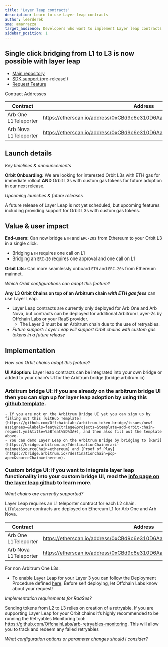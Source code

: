 ```yaml
---
title: 'Layer leap contracts'
description: Learn to use Layer leap contracts
author: leerderek
sme: amarrazza
target_audience: Developers who want to implement Layer leap contracts on their Orbit chain
sidebar_position: 1
---
```



<PublicPreviewBannerPartial />

## Single click bridging from L1 to L3 is now possible with layer leap

- [ Main repository ](https://github.com/OffchainLabs/l1-l3-teleport-contracts) 
- [ SDK support ](https://www.npmjs.com/package/@arbitrum/sdk/v/3.5.1-teleporter.0) (pre-release!)
- [ Request Feature ](https://github.com/OffchainLabs/arbitrum-token-bridge/issues/new?assignees=&labels=feat,triage&projects=&template=add-layerleap-request.yml&title=[feat]) 

Contract Addresses

| Contract              | Address                                                                 |
| --------------------- | ----------------------------------------------------------------------- |
| Arb One L1Teleporter  | https://etherscan.io/address/0xCBd9c6e310D6AaDeF9F025f716284162F0158992 |
| Arb Nova L1Teleporter | https://etherscan.io/address/0xCBd9c6e310D6AaDeF9F025f716284162F0158992 |

## Launch details

_Key timelines & announcements_

**Orbit Onboarding:** We are looking for interested Orbit L3s with ETH gas for immediate rollout **AND** Orbit L3s with custom gas tokens for future adoption in our next release.

_Upcoming launches & future releases_

A future release of Layer Leap is not yet scheduled, but upcoming features including providing support for Orbit L3s with custom gas tokens.

## Value & user impact

**End-users:** Can now bridge `ETH` and `ERC-20`s from Ethereum to your Orbit L3 in a single click.

- Bridging `ETH` requires one call on L1
- Bridging an `ERC-20` requires one approval and one call on L1

**Orbit L3s:** Can more seamlessly onboard `ETH` and `ERC-20`s from Ethereum mainnet.

_Which Orbit configurations can adopt this feature?_

**Any L3 Orbit Chains on top of an Arbitrum chain** **_with ETH gas fees_** can use Layer Leap.

- Layer Leap contracts are currently only deployed for Arb One and Arb Nova, but contracts can be deployed for additional Arbitrum Layer-2s by Offchain Labs or your RaaS provider.
  - The Layer 2 must be an Arbitrum chain due to the use of retryables.
- _Future support: Layer Leap will support Orbit chains with custom gas tokens in a future release_

## Implementation

_How can Orbit chains adopt this feature?_

**UI Adoption:** Layer leap contracts can be integrated into your own bridge or added to your chain’s UI for the Arbitrum bridge (bridge.arbitrum.io)

### Arbitrum bridge UI: if you are already on the arbitrum bridge UI then you can sign up for layer leap adoption by using this [github template](https://github.com/offchainlabs/arbitrum-token-bridge/issues/new?assignees=&labels=feat%2ctriage&projects=&template=add-layerleap-request.yml&title=%5bfeat%5d%3a+enable+layer+leap+for+%3corbit+chain%3e).

    - If you are not on the Arbitrum Bridge UI yet you can sign up by filling out this [GitHub Template](https://github.com/OffchainLabs/arbitrum-token-bridge/issues/new?assignees=&labels=feat%2Ctriage&projects=&template=add-orbit-chain-request.yml&title=%5Bfeat%5D%3A+), and then also fill out the template above.
    - You can demo Layer Leap on the Arbitrum Bridge by bridging to [Rari](https://bridge.arbitrum.io/?destinationChain=rari-mainnet&sourceChain=ethereum) and [Proof of Play](https://bridge.arbitrum.io/?destinationChain=pop-apex&sourceChain=ethereum).

### Custom bridge UI: if you want to integrate layer leap functionality into your custom bridge UI, read the [info page on the layer leap github](https://github.com/offchainlabs/l1-l3-teleport-contracts/blob/main/docs/info.md) to learn more.

_What chains are currently supported?_

Layer Leap requires an L1 teleporter contract for each L2 chain. `L1Teleporter` contracts are deployed on Ethereum L1 for Arb One and Arb Nova.

| Contract              | Address                                                                 |
| --------------------- | ----------------------------------------------------------------------- |
| Arb One L1Teleporter  | https://etherscan.io/address/0xCBd9c6e310D6AaDeF9F025f716284162F0158992 |
| Arb Nova L1Teleporter | https://etherscan.io/address/0xCBd9c6e310D6AaDeF9F025f716284162F0158992 |

For non Arbitrum One L3s:

- To enable Layer Leap for your Layer 3 you can follow the Deployment Procedure defined [here](https://github.com/OffchainLabs/l1-l3-teleport-contracts/blob/main/docs/info.md). Before self deploying, let Offchain Labs know about your request!

_Implementation requirements for RaaSes?_

Sending tokens from L2 to L3 relies on creation of a retryable. If you are supporting Layer Leap for your Orbit chains it’s highly recommended to be running the Retryables Monitoring tool: https://github.com/OffchainLabs/arb-retryables-monitoring. This will allow you to track and redeem any failed retryables

_What configuration options or parameter changes should I consider?_
